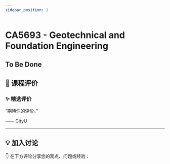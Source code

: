 ```yaml
---
sidebar_position: 1
---
```



# CA5693 - Geotechnical and Foundation Engineering

## To Be Done

## **💬 课程评价**

### ✨ **精选评价**
<div className={commentStyles.commentBox}>
    <p className={commentStyles.commentText}>
        “期待你的评价。”
    </p>
    <p className={commentStyles.commentAuthor}>—— CityU</p>
</div>

---

## **💡 加入讨论**

👇 在下方评论分享您的观点、问题或经验：
<Utterances />
